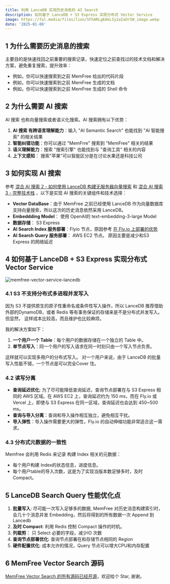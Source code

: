 ```yaml
---
title: 利用 LanceDB 实现历史消息的 AI Search
description: 如何基于 LanceDB + S3 Express 实现分布式 Vector Service
image: https://fal.media/files/lion/SFhARLgEAkLIy1oIaOrSW_image.webp
date: '2025-01-08'
---
```


## 1 为什么需要历史消息的搜索

主要目的是快速找回之前重要的搜索记录，快速定位之前查找过的技术文档和解决方案，避免重复搜索，提升效率：

-   例如，你可以快速搜索到之前 MemFree 给出的代码片段
-   例如，你可以快速搜索到之前 MemFree 生成的文档
-   例如，你可以快速搜索到之前 MemFree 生成的 Shell 命令

## 2 为什么需要 AI 搜索

AI 搜索 也称向量搜索或者语义化搜索。AI 搜索拥有以下优势：

1. **AI 搜索 有跨语言理解能力**：输入 "AI Semantic Search" 也能找到 "AI 智能搜索" 的相关结果
2. **智能纠错功能**：你可以通过 "MemFrre" 搜索到 "MemFree" 相关的结果
3. **语义理解能力**：搜索 "搜索引擎" 也能找到与 "查询工具" 相关的内容
4. **上下文感知**： 搜索"苹果"可以智能区分是在讨论水果还是科技公司

## 3 如何实现 AI 搜索

参考 [混合 AI 搜索 2 - 如何使用 LanceDB 构建无服务器向量搜索](https://www.memfree.me/blog/serverless-vector-search-lancedb) 和 [混合 AI 搜索 3 - 完整技术栈](https://www.memfree.me/blog/hybrid-ai-search-tech-stack) ，以下是实现 AI 搜索的关键组件和技术选择：

-   **Vector DataBase**：由于 MemFree 之前已经使用 LanceDB 作为向量数据库支持向量搜索，所以这次的历史消息依然采用 LanceDB。
-   **Embeddding Model**： 使用 OpenAI的 text-embedding-3-large Model
-   **数据存储**： S3 Express
-   **AI Search Index 服务部署**：Flyio 节点，原因参考 [在 Fly.io 上部署的优势](https://www.memfree.me/docs/deploy-searxng-fly-io)
-   **AI Search Query 服务部署**： AWS EC2 节点。 原因主要是减少和S3 Express 的网络延迟

## 4 如何基于 LanceDB + S3 Express 实现分布式 Vector Service

![memfree-vector-service-lancedb](https://image.memfree.me/1736333256374-memfree-vector-service-lancedb.png)

### 4.1 S3 不支持分布式多进程并发写入

因为 S3 不提供原生的原子性重命名或条件性写入操作，所以 LanceDB 推荐借助外部的DynamoDB，或者 Redis 等有事务保证的存储来是不是分布式并发写入。 但显然， 这样成本比较高，而且维护也比较麻烦。

我的解决方案如下：

1. **一个用户一个 Table**：每个用户的数据存储在一个独立的 Table 中。
2. **单节点写入**：同一个用户的写入请求在同一时刻只由一个写入节点负责。

这样就可以实现多用户的分布式写入。 对一个用户来说，由于 LanceDB 的批量写入性能不错，一个节点是可以完全Cover 住。

### 4.2 读写分离

-   **查询延迟优化**: 为了尽可能降低查询延迟，查询节点部署在与 S3 Express 相同的 AWS 区域。在 AWS EC2 上，查询延迟约为 150 ms，而在 Fly.io 或 Vercel 上，即使与 S3 Express 在同一区域，查询延迟也会达到 450~500 ms。
-   **查询与导入分离**：查询和导入操作相互独立，避免相互干扰。
-   **导入弹性**：导入操作需要更大的弹性，Fly.io 的自动伸缩功能非常适合这一需求。

### 4.3 分布式元数据的一致性

Memfree 会利用 Redis 来记录 构建 Index 相关的元数据：

-   每个用户构建 Index的状态信息，进度信息。
-   每个用户table的导入次数，这是为了实现当版本数足够多时，及时 Compact。

## 5 LanceDB Search Query 性能优化点

1. **批量写入**: 尽可能一次写入足够多的数据, MemFree 对历史消息构建索引时，会几十个消息并发 Embedding，然后将得到的所有数据一次 Append 到 Lancedb
2. **及时 Compact**: 利用 Redis 控制 Compact 操作的时机。
3. **列裁剪**： 只 Select 必要的字段，减少IO 次数
4. **查询节点部署优化**: 查询节点部署在和存储节点相同的 Region
5. **硬件配置优化**: 成本允许的情况，Query 节点可以增大CPU和内存配置

## 6 MemFree Vector Search 源码

[MemFree Vector Search 的所有源码已经开源](https://github.com/memfreeme/memfree)，欢迎给个 Star, 谢谢。
